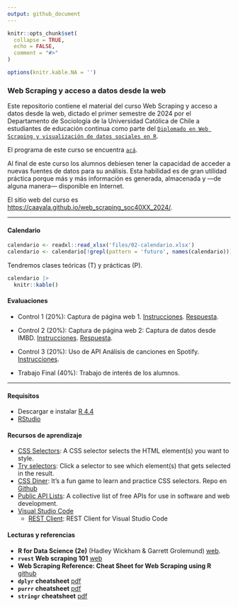 ```yaml
---
output: github_document
---
```


<!-- README.md is generated from README.Rmd. Please edit that file -->

```r
knitr::opts_chunk$set(
  collapse = TRUE,
  echo = FALSE,
  comment = "#>"
)

options(knitr.kable.NA = '')
```

### Web Scraping y acceso a datos desde la web

<!-- badges: start -->
<!-- badges: end -->

Este repositorio contiene el material del curso Web Scraping y acceso a datos desde la web, 
dictado el primer semestre de 2024 por el Departamento de Sociología de la Universidad Católica de Chile a estudiantes de educación continua como parte del [`Diplomado en Web Scraping y visualización de datos sociales en R`][dip_R]. 

El programa de este curso se encuentra [`acá`](files/01-programa.pdf).

[dip_R]: https://educacioncontinua.uc.cl/programas/webscraping-y-acceso-a-datos-desde-la-web/

Al final de este curso los alumnos debiesen tener la capacidad de acceder a nuevas fuentes de datos para su análisis. Esta habilidad es de gran utilidad práctica porque más y más información es generada, almacenada y ---de alguna manera--- disponible en Internet.

El sitio web del curso es <https://caayala.github.io/web_scraping_soc40XX_2024/>.

---

#### Calendario

```r
calendario <- readxl::read_xlsx('files/02-calendario.xlsx')
calendario <- calendario[!grepl(pattern = 'futuro', names(calendario))]
```

Tendremos clases teóricas (T) y prácticas (P).

```r
calendario |> 
  knitr::kable()
```

#### Evaluaciones 

- Control 1 (20%): Captura de página web 1. 
    [Instrucciones](./homework/c_1).
    [Respuesta](./homework/c_1_answers.pdf).
- Control 2 (20%): Captura de página web 2: Captura de datos desde IMBD.
    [Instrucciones](./homework/c_2).
    [Respuesta](./homework/c_2_answers.pdf).
- Control 3 (20%): Uso de API
    Análisis de canciones en Spotify.
    [Instrucciones](./homework/c_3).
<!-- [Respuesta](./homework/c_3_answers.pdf) -->

- Trabajo Final (40%): Trabajo de interés de los alumnos.

---

#### Requisitos

- Descargar e instalar [R 4.4](https://cran.r-project.org)
- [RStudio](https://posit.co/downloads/) 


#### Recursos de aprendizaje

- [CSS Selectors](https://www.w3schools.com/css/css_selectors.asp): 
  A CSS selector selects the HTML element(s) you want to style.
- [Try selectors](https://www.w3schools.com/CSSref/trysel.php): 
  Click a selector to see which element(s) that gets selected in the result.
- [CSS Diner](https://flukeout.github.io): 
  It's a fun game to learn and practice CSS selectors. 
  Repo en [Github](https://github.com/flukeout/css-diner)
- [Public API Lists](https://github.com/public-api-lists/public-api-lists):
  A collective list of free APIs for use in software and web development.
- [Visual Studio Code](https://code.visualstudio.com)
    - [REST Client](https://marketplace.visualstudio.com/items?itemName=humao.rest-client): 
    REST Client for Visual Studio Code


#### Lecturas y referencias
	
- **R for Data Science (2e)** (Hadley Wickham & Garrett Grolemund) [web](https://r4ds.hadley.nz/index.html). 
- **`rvest` Web scraping 101** [web](https://rvest.tidyverse.org/articles/rvest.html)
- **Web Scraping Reference: Cheat Sheet for Web Scraping using R** [github](https://github.com/yusuzech/r-web-scraping-cheat-sheet)
- **`dplyr` cheatsheet** [pdf](https://raw.githubusercontent.com/rstudio/cheatsheets/main/dplyr.pdf)
- **`purrr` cheatsheet** [pdf](https://raw.githubusercontent.com/rstudio/cheatsheets/main/purrr.pdf)
- **`stringr` cheatsheet** [pdf](https://raw.githubusercontent.com/rstudio/cheatsheets/main/strings.pdf) 
